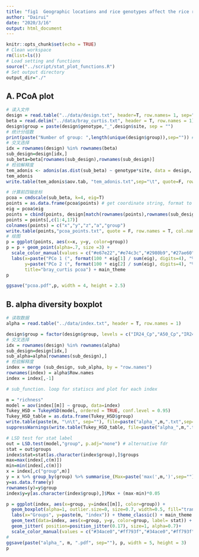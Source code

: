 ```yaml
---
title: "fig1  Geographic locations and rice genotypes affect the rice root microbiota"
author: "Dairui"
date: "2020/3/16"
output: html_document
---
```


```r
knitr::opts_chunk$set(echo = TRUE)
# Clean workspace
rm(list=ls()) 
# Load setting and functions
source("../script/stat_plot_functions.R")
# Set output directory
output_dir="./"
```

## A. PCoA plot
```r
# 读入文件
design = read.table("../data/design.txt", header=T, row.names= 1, sep="\t") 
beta = read.delim("../data/bray_curtis.txt", header = T, row.names = 1)
design$group = paste(design$genotype,"_",design$site, sep = "")
# 统计分组数
print(paste("Number of group: ",length(unique(design$group)),sep="")) # show group numbers 4
# 交叉选择
idx = rownames(design) %in% rownames(beta)
sub_design=design[idx,]
sub_beta=beta[rownames(sub_design),rownames(sub_design)]
# 检验解释度
tem_adonis <- adonis(as.dist(sub_beta) ~ genotype*site, data = design, by=NULL,parallel=30)
tem_adonis
write.table(tem_adonis$aov.tab, "tem_adonis.txt",sep="\t", quote=F, row.names=T, col.names=T)

# 计算前四轴坐标
pcoa = cmdscale(sub_beta, k=4, eig=T)
points = as.data.frame(pcoa$points) # get coordinate string, format to dataframme
eig = pcoa$eig
points = cbind(points, design[match(rownames(points),rownames(sub_design)), ])
points = points[,c(1:4,17)]
colnames(points) = c("x","y","z","a","group")
write.table(points,"pcoa_points.txt", quote = F, row.names = T, col.names = T, sep = "\t")
# 绘图
p = ggplot(points, aes(x=x, y=y, color=group))
p = p + geom_point(alpha=.7, size =3) +
  scale_color_manual(values = c("#e67e22","#e74c3c","#2980b9","#27ae60")) +
  labs(x=paste("PCo 1 (", format(100 * eig[1] / sum(eig), digits=4), "%)", sep=""),
       y=paste("PCo 2 (", format(100 * eig[2] / sum(eig), digits=4), "%)", sep=""),
       title="bray_curtis pcoa") + main_theme
p

ggsave("pcoa.pdf",p, width = 4, height = 2.5)

```

## B. alpha diversity boxplot
```r
# 读取数据
alpha = read.table("../data/index.txt", header = T, row.names = 1)

design$group = factor(design$group, levels = c("IR24_Cp","A50_Cp","IR24_Sz","A50_Sz"))
# 交叉选择
idx = rownames(design) %in% rownames(alpha)
sub_design=design[idx,]
sub_alpha=alpha[rownames(sub_design),]
# 检验解释度
index = merge (sub_design, sub_alpha, by = "row.names")
rownames(index) = alpha$Row.names
index = index[,-1]

# sub_function. loop for statiscs and plot for each index

m = "richness"
model = aov(index[[m]] ~ group, data=index)
Tukey_HSD = TukeyHSD(model, ordered = TRUE, conf.level = 0.95)
Tukey_HSD_table = as.data.frame(Tukey_HSD$group) 
write.table(paste(m, "\n\t", sep=""), file=paste("alpha_",m,".txt",sep=""),append = F, quote = F, eol = "", row.names = F, col.names = F)
suppressWarnings(write.table(Tukey_HSD_table, file=paste("alpha_",m,".txt",sep=""), append = T, quote = F, sep="\t", eol = "\n", na = "NA", dec = ".", row.names = T, col.names = T))

# LSD test for stat label
out = LSD.test(model,"group", p.adj="none") # alternative fdr
stat = out$groups
index$stat=stat[as.character(index$group),]$groups
max=max(index[,c(m)])
min=min(index[,c(m)])
x = index[,c("group",m)]
y = x %>% group_by(group) %>% summarise_(Max=paste('max(',m,')',sep=""))
y=as.data.frame(y)
rownames(y)=y$group
index$y=y[as.character(index$group),]$Max + (max-min)*0.05

p = ggplot(index, aes(x=group, y=index[[m]], color=group)) +
  geom_boxplot(alpha=1, outlier.size=0, size=0.7, width=0.5, fill="transparent", outlier.color = NA) +
  labs(x="Groups", y=paste(m, "index")) + theme_classic() + main_theme +
  geom_text(data=index, aes(x=group, y=y, color=group, label= stat)) +
  geom_jitter( position=position_jitter(0.17), size=1, alpha=0.7)+
  scale_color_manual(values = c("#34ace0","#ff793f","#34ace0","#ff793f"))
#
ggsave(paste("alpha_", m, ".pdf", sep=""), p, width = 5, height = 3)
p
```

